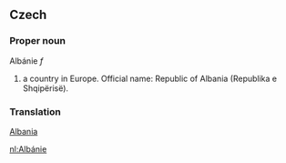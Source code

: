 ==Czech==

===Proper noun===
Albánie ''f''

# a country in Europe. Official name: Republic of Albania (Republika e Shqipërisë).

===Translation===
[[Albania]]

[[nl:Albánie]]